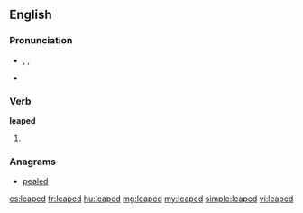 ==English==

===Pronunciation===
* {{enPR|lēpt}}, {{IPA|/liːpt/}}, {{X-SAMPA|/li:pt/}}
* {{audio|En-us-leaped.ogg|Audio (US)}}

===Verb===
'''leaped'''

# {{past of|leap}}

===Anagrams===
* [[pealed#English|pealed]]

[[es:leaped]]
[[fr:leaped]]
[[hu:leaped]]
[[mg:leaped]]
[[my:leaped]]
[[simple:leaped]]
[[vi:leaped]]